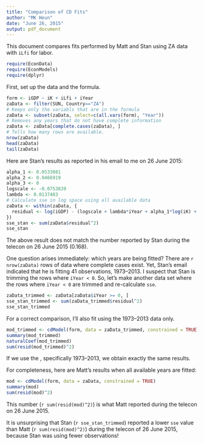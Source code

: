 ```yaml
---
title: "Comparison of CD Fits"
author: "MK Heun"
date: "June 26, 2015"
output: pdf_document
---
```


This document compares fits performed by Matt and Stan using
ZA data with `iLfi` for labor.

```r
require(EconData)
require(EconModels)
require(dplyr)
```

First, set up the data and the formula.

```r
form <- iGDP ~ iK + iLfi + iYear
zaData <- filter(SUN, Country=="ZA")
# Keeps only the variabls that are in the formula
zaData <- subset(zaData, select=c(all.vars(form), "Year"))
# Removes any years that do not have complete information 
zaData <- zaData[complete.cases(zaData), ]
# Tells how many rows are available.
nrow(zaData)
head(zaData)
tail(zaData)
```

Here are Stan's results as reported in his email to me on 26 June 2015:

```r
alpha_1 <- 0.0533081
alpha_2 <- 0.9466919
alpha_3 <- 0
logscale <- -0.0753839
lambda <- 0.0137483
# Calculate sse in log space using all available data
zaData <- within(zaData, {
  residual <- log(iGDP) - (logscale + lambda*iYear + alpha_1*log(iK) + alpha_2*log(iLfi)) 
})
sse_stan <- sum(zaData$residual^2)
sse_stan
```

The above result does not match the number reported by Stan
during the telecon on 26 June 2015 (0.168).

One question arises immediately:
which years are being fitted?
There are `r nrow(zaData)` rows of data
where complete cases exist.
Yet, Stan's email indicated that he is fitting 41 observations, 1973--2013.
I suspect that Stan is trimming the rows
where `iYear < 0`.
So, let's make another data set where the
rows where `iYear < 0` are trimmed
and re-calculate `sse`.

```r
zaData_trimmed <- zaData[zaData$iYear >= 0, ]
sse_stan_trimmed <- sum(zaData_trimmed$residual^2)
sse_stan_trimmed
```

For a correct comparison, I'll also fit using the 1973--2013 data only.

```r
mod_trimmed <- cdModel(form, data = zaData_trimmed, constrained = TRUE)
summary(mod_trimmed)
naturalCoef(mod_trimmed)
sum(resid(mod_trimmed)^2)
```

If we use the \emph{exact same data}, specifically 1973--2013, we obtain exactly the same results.

For completeness, here are Matt's results when all available years are fitted:

```r
mod <- cdModel(form, data = zaData, constrained = TRUE)
summary(mod)
sum(resid(mod)^2)
```

This number (`r sum(resid(mod)^2)`) is what Matt reported
during the telecon on 26 June 2015.

It is unsurprising that Stan (`r sse_stan_trimmed`)
reported a lower `sse` value than Matt (`r sum(resid(mod)^2)`)
during the telecon of 26 June 2015,
because Stan was using fewer observations!

